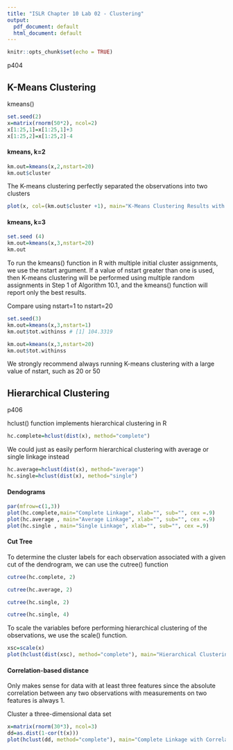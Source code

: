 ```yaml
---
title: "ISLR Chapter 10 Lab 02 - Clustering"
output:
  pdf_document: default
  html_document: default
---
```


```r
knitr::opts_chunk$set(echo = TRUE)
```
p404

## K-Means Clustering

kmeans()
```r
set.seed(2)
x=matrix(rnorm(50*2), ncol=2)
x[1:25,1]=x[1:25,1]+3
x[1:25,2]=x[1:25,2]-4
```

#### kmeans, k=2
```r
km.out=kmeans(x,2,nstart=20)
km.out$cluster
```
The K-means clustering perfectly separated the observations into two clusters
```r
plot(x, col=(km.out$cluster +1), main="K-Means Clustering Results with K=2", xlab="", ylab="", pch=20, cex=2)
```
#### kmeans, k=3

```r
set.seed (4)
km.out=kmeans(x,3,nstart=20)
km.out
```

To run the kmeans() function in R with multiple initial cluster assignments, we use the nstart argument. If a value of nstart greater than one is used, then K-means clustering will be performed using multiple random assignments in Step 1 of Algorithm 10.1, and the kmeans() function will report only the best results. 

Compare using nstart=1 to nstart=20
```r
set.seed(3)
km.out=kmeans(x,3,nstart=1)
km.out$tot.withinss # [1] 104.3319
```

```r
km.out=kmeans(x,3,nstart=20)
km.out$tot.withinss
```

We strongly recommend always running K-means clustering with a large value of nstart, such as 20 or 50

## Hierarchical Clustering

p406

hclust() function implements hierarchical clustering in R

```r
hc.complete=hclust(dist(x), method="complete")
```

We could just as easily perform hierarchical clustering with average or single linkage instead
```r
hc.average=hclust(dist(x), method="average")
hc.single=hclust(dist(x), method="single")
```

#### Dendograms

```r
par(mfrow=c(1,3))
plot(hc.complete,main="Complete Linkage", xlab="", sub="", cex =.9)
plot(hc.average , main="Average Linkage", xlab="", sub="", cex =.9)
plot(hc.single , main="Single Linkage", xlab="", sub="", cex =.9)
```

#### Cut Tree

To determine the cluster labels for each observation associated with a given cut of the dendrogram, we can use the cutree() function
```r
cutree(hc.complete, 2)
```

```r
cutree(hc.average, 2)
```

```r
cutree(hc.single, 2)
```
```r
cutree(hc.single, 4)
```
To scale the variables before performing hierarchical clustering of the observations, we use the scale() function.

```r
xsc=scale(x)
plot(hclust(dist(xsc), method="complete"), main="Hierarchical Clustering with Scaled Features ")
```

#### Correlation-based distance

Only makes sense for data with at least three features since the absolute correlation between any two observations with measurements on two features is always 1.

Cluster a three-dimensional data set

```r
x=matrix(rnorm(30*3), ncol=3)
dd=as.dist(1-cor(t(x)))
plot(hclust(dd, method="complete"), main="Complete Linkage with Correlation-Based Distance", xlab="", sub="")
```

